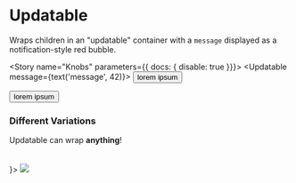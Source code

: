 



<Meta title="Components/Updatable" decorators={[withKnobs]} component={Updatable} />

# Updatable

<ImportPath component={Updatable} />

Wraps children in an "updatable" container with a `message` displayed as a notification-style red bubble.

<Story name="Knobs" parameters={{ docs: { disable: true }}}>
  <Updatable message={text('message', 42)}>
    <button>lorem ipsum</button>
  </Updatable>
</Story>

<Preview isExpanded>
  <Updatable message="42">
    <button>lorem ipsum</button>
  </Updatable>
</Preview>

<Props of={Updatable} />

### Different Variations

<Preview>
  <Story name="Variations">
    <React.Fragment>
      <Updatable message="alert">
        <div
          style={{
            border: '1px dashed #f09',
            padding: '5px',
          }}
        >
          Updatable can wrap <b>anything</b>!
        </div>
      </Updatable>
      <br />
      <br />
      <Updatable message={<CheckIcon size="xs" color="#fff" />}>
        <img src="https://placeimg.com/80/81/animals" />
      </Updatable>
    </React.Fragment>
  </Story>
</Preview>